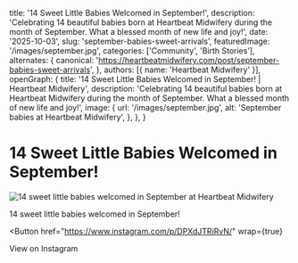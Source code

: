 
  title: '14 Sweet Little Babies Welcomed in September!',
  description: 'Celebrating 14 beautiful babies born at Heartbeat Midwifery during the month of September. What a blessed month of new life and joy!',
  date: '2025-10-03',
  slug: 'september-babies-sweet-arrivals',
  featuredImage: '/images/september.jpg',
  categories: ['Community', 'Birth Stories'],
  alternates: {
    canonical: 'https://heartbeatmidwifery.com/post/september-babies-sweet-arrivals',
  },
  authors: [{ name: 'Heartbeat Midwifery' }],
  openGraph: {
    title: '14 Sweet Little Babies Welcomed in September! | Heartbeat Midwifery',
    description: 'Celebrating 14 beautiful babies born at Heartbeat Midwifery during the month of September. What a blessed month of new life and joy!',
    image: {
      url: '/images/september.jpg',
      alt: 'September babies at Heartbeat Midwifery',
    },
  },
}

# 14 Sweet Little Babies Welcomed in September!

<Image
  src="/images/september.jpg"
  size="large"
  wrap={true}
  alt="14 sweet little babies welcomed in September at Heartbeat Midwifery"
/>

14 sweet little babies welcomed in September!

<Button
  href="https://www.instagram.com/p/DPXdJTRiRvN/"
  wrap={true}
>
  View on Instagram
</Button>
